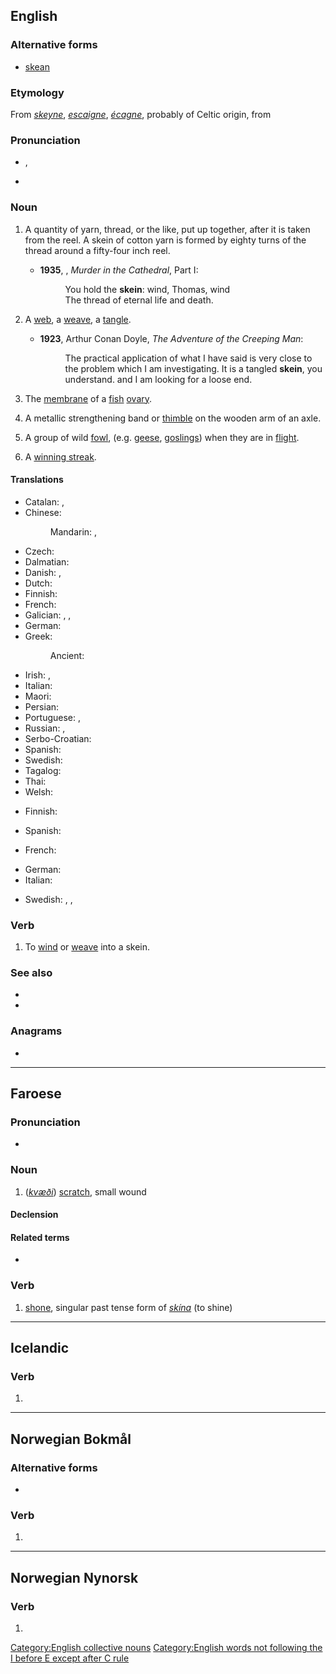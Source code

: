 ==English==
{{Webster 1913}}

===Alternative forms===
* {{qualifier|obsolete}} [[skean]]

===Etymology===
From {{etyl|enm|en}} ''[[skeyne]]'', {{etyl|fro|en}} ''[[escaigne]]'', {{etyl|fr|en}} ''[[écagne]]'', probably of Celtic origin, from {{etyl|ine-pro|en}} {{m|ine-pro|*skend-||to split off}}

===Pronunciation===
* {{enPR|skān}}, {{IPA|/skeɪn/|lang=en}}
* {{rhymes|eɪn|lang=en}}

===Noun===
{{en-noun}}

# {{senseid|en|gathering of yarn etc}} A quantity of yarn, thread, or the like, put up together, after it is taken from the reel. A skein of cotton yarn is formed by eighty turns of the thread around a fifty-four inch reel.
#* '''1935''', {{w|T.S. Eliot}}, ''Murder in the Cathedral'', Part I:
#*: You  hold the '''skein''': wind, Thomas, wind
#*: The thread of eternal life and death.
# {{lb|en|figuratively}} A [[web]], a [[weave]], a [[tangle]].
#* '''1923''', Arthur Conan Doyle, ''The Adventure of the Creeping Man'':
#*: The practical application of what I have said is very close to the problem which I am investigating. It is a tangled '''skein''', you understand. and I am looking for a loose end.
# {{lb|en|zoology}} The [[membrane]] of a [[fish]] [[ovary]].
# {{qualifier|wagonmaking}} A metallic strengthening band or [[thimble]] on the wooden arm of an axle.
#: {{rfquotek|Knight}}
# {{lb|en|zoology|provincial England}} A group of wild [[fowl]], (e.g. [[goose|geese]], [[gosling]]s) when they are in [[flight]].
# {{lb|en|sports}} A [[winning streak]].

====Translations====
{{trans-top|quantity of yarn}}
* Catalan: {{t|ca|madeixa|f}}, {{t|ca|troca|f}}
* Chinese:
*: Mandarin: {{t+|cmn|綹|sc=Hani}}, {{t+|cmn|绺|tr=liǔ|sc=Hani}}
* Czech: {{t|cs|přadeno|n}}
* Dalmatian: {{t|dlm|matuos|m}}
* Danish: {{t|da|fed|n}}, {{t+|da|dukke|c}}
* Dutch: {{t+|nl|vendel|n}}
* Finnish: {{t+|fi|vyyhti}}
* French: {{t+|fr|écheveau|m}}
* Galician: {{t|gl|madeixa|f}}, {{t|gl|mea|f}}, {{t|gl|meada|f}}
* German: {{t+|de|Strang|m}}
* Greek:
*: Ancient: {{t|grc|κλωστήρ|m|sc=polytonic}}
{{trans-mid}}
* Irish: {{t|ga|scáinne|f}}, {{t|ga|scáinne|f}}
* Italian: {{t+|it|matassa}}
* Maori: {{t|mi|pōkai}}
* Persian: {{t+|fa|کلاف|sc=fa-Arab}}
* Portuguese: {{t+|pt|meada|f}}, {{t+|pt|madeixa|f}}
* Russian: {{t|ru|мото́к пря́жи|m}}, {{t+|ru|мото́к|m}}
* Serbo-Croatian: {{t+|sh|klupko|n}}
* Spanish: {{t+|es|madeja|f}}
* Swedish: {{t+|sv|härva|c}}
* Tagalog: {{t|tl|labay}}
* Thai: {{t+|th|ไจ}}
* Welsh: {{t|cy|cengl|f}}
{{trans-bottom}}

{{trans-top|figuratively: tangle}}
* Finnish: {{t+|fi|vyyhti}}
{{trans-mid}}
* Spanish: {{t+|es|enredo|m}}
{{trans-bottom}}

{{trans-top|zoology: fish ovary membrane}}
* French: {{t|fr|membrane des oeufs|f}}
{{trans-mid}}
{{trans-bottom}}

{{trans-top|wagonmaking: metallic strengthening}}
{{trans-mid}}
{{trans-bottom}}

{{trans-top|zoology: wild fowl in flight}}
* German: {{t+|de|Schar|f}}
* Italian: {{t+|it|stormo|m}}
{{trans-mid}}
* Swedish: {{t|sv|fylking|c}}, {{t+|sv|plogformation|c}}, {{t|sv|v-formation|c}}
{{trans-bottom}}

{{trans-see|winning streak}}

===Verb===
{{en-verb}}

# To [[wind]] or [[weave]] into a skein.

===See also===
* {{l|en|gaggle}}
* {{l|en|wedge}}

===Anagrams===
* {{anagrams|en|Knies|Neski|Nikes|e-skin|inkes|kines}}

[[Category:English collective nouns]]
[[Category:English words not following the I before E except after C rule]]

----

==Faroese==

===Pronunciation===
* {{IPA|lang=fo|/skaiːn/}}

===Noun===
{{fo-noun|f|skeinar|skeinir}}

# (''[[kvæði]]'') [[scratch]], small wound

====Declension====
{{fo-decl-noun-f2|skein}}

====Related terms====
* {{sense|common}} {{l|fo|skeina}}

===Verb===
{{head|fo|verb form}}

# [[shone]], singular past tense form of ''[[skína]]'' (to shine)

----

==Icelandic==

===Verb===
{{is-verb form}}

# {{is-conjugation of|skeina|2|s|act|imp}}

----

==Norwegian Bokmål==

===Alternative forms===
* {{l|nb|skinte}}

===Verb===
{{head|nb|verb form}}

# {{form of|simple past|skinne|lang=nb}}

----

==Norwegian Nynorsk==

===Verb===
{{head|nn|verb form}}

# {{form of|past tense|skina|lang=nn}}